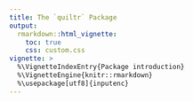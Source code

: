 ```yaml
---
title: The `quiltr` Package
output: 
  rmarkdown::html_vignette:
    toc: true
    css: custom.css
vignette: >
  %\VignetteIndexEntry{Package introduction}
  %\VignetteEngine{knitr::rmarkdown}
  %\usepackage[utf8]{inputenc}
---
```

